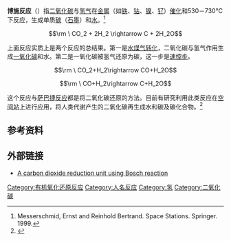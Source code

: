 '''博施反应'''（{{lang-de|Bosch-Reaktion}}）指[[二氧化碳|二氧化碳]]与[[氢气|氢气]]在[[金属|金属]]（如[[铁|铁]]、[[钴|钴]]、[[镍|镍]]、[[钌|钌]]）[[催化|催化]]和530－730℃下反应，生成单质[[碳|碳]]（[[石墨|石墨]]）和[[水|水]]。<ref>Messerschmid, Ernst and Reinhold Bertrand. Space Stations. Springer. 1999. </ref>

:<math>\rm \ CO_2 + 2H_2 \rightarrow C + 2H_2O</math>

上面反应实质上是两个反应的总结果。第一是[[水煤气转化|水煤气转化]]，二氧化碳与氢气作用生成[[一氧化碳|一氧化碳]]和水。第二是一氧化碳被氢气还原为碳，这一步是[[速控步|速控步]]。

:<math>\rm \ CO_2+H_2\rightarrow CO+H_2O</math>
:<math>\rm \ CO+H_2\rightarrow C+H_2O</math>

这个反应与[[萨巴捷反应|萨巴捷反应]]都是将二氧化碳还原的方法。目前有研究利用此类反应在[[空间站|空间站]]上进行应用，将人类代谢产生的二氧化碳再生成水和碳及碳化合物。<ref>{{Cite web |url=http://oregonstate.edu/~atwaterj/h2o_gen.htm |title=Methods of waterproduction |accessdate=2009-10-04 |archive-date=2005-05-29 |archive-url=https://web.archive.org/web/20050529075111/http://oregonstate.edu/~atwaterj/h2o_gen.htm |dead-url=yes }}</ref>

== 参考资料 ==
{{Reflist}}

==外部链接==
*[http://ntrs.nasa.gov/archive/nasa/casi.ntrs.nasa.gov/19710002858_1971002858.pdf A carbon dioxide reduction unit using Bosch reaction]{{Wayback|url=http://ntrs.nasa.gov/archive/nasa/casi.ntrs.nasa.gov/19710002858_1971002858.pdf |date=20100521042210 }}

[[Category:有机氧化还原反应|Category:有机氧化还原反应]]
[[Category:人名反应|Category:人名反应]]
[[Category:氢|Category:氢]]
[[Category:二氧化碳|Category:二氧化碳]]